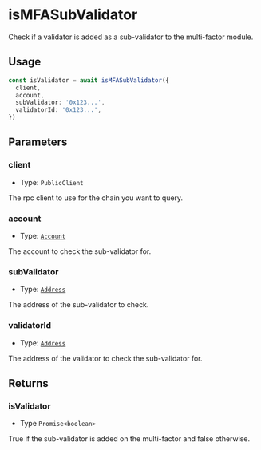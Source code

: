 # isMFASubValidator

Check if a validator is added as a sub-validator to the multi-factor module.

## Usage

```typescript copy
const isValidator = await isMFASubValidator({
  client,
  account,
  subValidator: '0x123...',
  validatorId: '0x123...',
})
```

## Parameters

### client

- Type: `PublicClient`

The rpc client to use for the chain you want to query.

### account

- Type: [`Account`](/module-sdk/glossary/types#account)

The account to check the sub-validator for.

### subValidator

- Type: [`Address`](https://viem.sh/docs/glossary/types#address)

The address of the sub-validator to check.

### validatorId

- Type: [`Address`](https://viem.sh/docs/glossary/types#address)

The address of the validator to check the sub-validator for.

## Returns

### isValidator

- Type `Promise<boolean>`

True if the sub-validator is added on the multi-factor and false otherwise.
